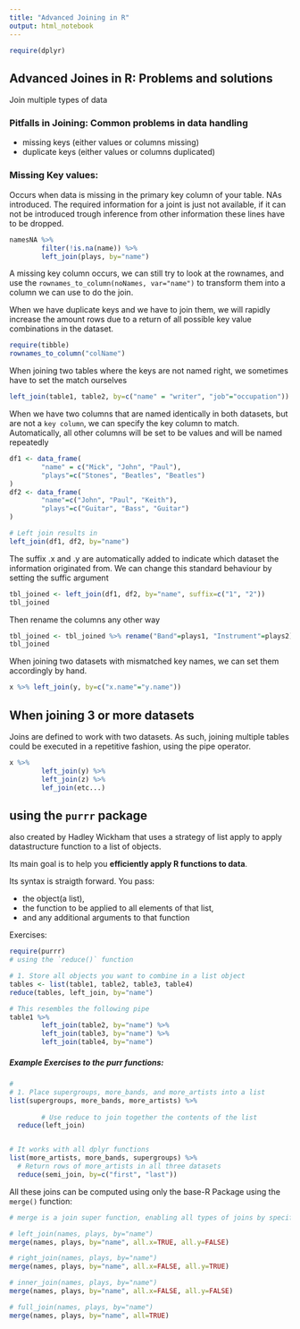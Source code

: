 ```yaml
---
title: "Advanced Joining in R"
output: html_notebook
---
```

```r
require(dplyr)
```

## Advanced Joines in R: Problems and solutions

Join multiple types of data


### Pitfalls in Joining: Common problems in data handling


- missing keys (either values or columns missing)
- duplicate keys (either values or columns duplicated)

### Missing Key values:

Occurs when data is missing in the primary key column of your table. NAs introduced.
The required information for a joint is just not available, if it can not be introduced trough inference from other information
these lines have to be dropped.

```r
namesNA %>% 
        filter(!is.na(name)) %>% 
        left_join(plays, by="name")
```

A missing key column occurs, we can still try to look at the rownames, and use the `rownames_to_column(noNames, var="name")` to 
transform them into a column we can use to do the join. 

When we have duplicate keys and we have to join them, we  will rapidly increase the amount rows due to a return of all 
possible key value combinations in the dataset.


```r
require(tibble)
rownames_to_column("colName")
```

When joining two tables where the keys are not named right, we sometimes have to set the match ourselves
```r
left_join(table1, table2, by=c("name" = "writer", "job"="occupation"))
```

When we have two columns that are named identically in both datasets, but are not a `key column`, we can specify the key column to match.
Automatically, all other columns will be set to be values and will be named repeatedly

```r
df1 <- data_frame(
        "name" = c("Mick", "John", "Paul"),
        "plays"=c("Stones", "Beatles", "Beatles")
)
df2 <- data_frame(
        "name"=c("John", "Paul", "Keith"),
        "plays"=c("Guitar", "Bass", "Guitar")
)

# Left join results in
left_join(df1, df2, by="name")
```
The suffix .x and .y are automatically added to indicate which dataset the information originated from.
We can change this standard behaviour by setting the suffic argument
```r
tbl_joined <- left_join(df1, df2, by="name", suffix=c("1", "2"))
tbl_joined
```

Then rename the columns any other way
```r
tbl_joined <- tbl_joined %>% rename("Band"=plays1, "Instrument"=plays2)
tbl_joined
```

When joining two datasets with mismatched key names, we can set them accordingly by hand.
```r
x %>% left_join(y, by=c("x.name"="y.name"))
```

## When joining 3 or more datasets

Joins are defined to work with two datasets. As such, joining multiple tables could be executed in a repetitive fashion, using the pipe operator.

```r
x %>% 
        left_join(y) %>% 
        left_join(z) %>% 
        lef_join(etc...)
```



## using the `purrr` package 

also created by Hadley Wickham that uses a strategy of list apply to apply datastructure function to a list of objects.

Its main goal is to help you **efficiently apply R functions to data**. 

Its syntax is straigth forward.
You pass: 

- the object(a list), 
- the function to be applied to all elements of that list, 
- and any additional arguments to that function


Exercises:
```r

require(purrr)
# using the `reduce()` function

# 1. Store all objects you want to combine in a list object
tables <- list(table1, table2, table3, table4)
reduce(tables, left_join, by="name")

# This resembles the following pipe
table1 %>% 
        left_join(table2, by="name") %>% 
        left_join(table3, by="name") %>% 
        left_join(table4, by="name")
```

##### Example Exercises to the purr functions:
```r
# 
# 1. Place supergroups, more_bands, and more_artists into a list
list(supergroups, more_bands, more_artists) %>% 
  
        # Use reduce to join together the contents of the list
  reduce(left_join)


# It works with all dplyr functions 
list(more_artists, more_bands, supergroups) %>% 
  # Return rows of more_artists in all three datasets
  reduce(semi_join, by=c("first", "last"))
```

All these joins can be computed using only the base-R Package using the `merge()` function:
```r
# merge is a join super function, enabling all types of joins by specifying the arguments in the function call.

# left_join(names, plays, by="name")
merge(names, plays, by="name", all.x=TRUE, all.y=FALSE)

# right_join(names, plays, by="name")
merge(names, plays, by="name", all.x=FALSE, all.y=TRUE)

# inner_join(names, plays, by="name")
merge(names, plays, by="name", all.x=FALSE, all.y=FALSE)

# full_join(names, plays, by="name")
merge(names, plays, by="name", all=TRUE)
```




